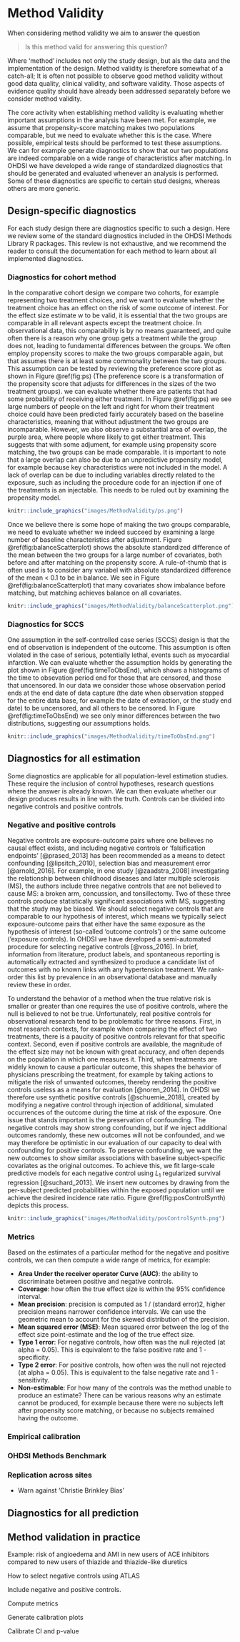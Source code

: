 # Method Validity {#MethodValidity}

When considering method validity we aim to answer the question

> Is this method valid for answering this question?

Where 'method' includes not only the study design, but als the data and the implementation of the design. Method validity is therefore somewhat of a catch-all; It is often not possible to observe good method validity without good data quality, clinical validity, and software validity. Those aspects of evidence quality should have already been addressed separately before we consider method validity.

The core activity when establishing method validity is evaluating whether important assumptions in the analysis have been met. For example, we assume that propensity-score matching makes two populations comparable, but we need to evaluate whether this is the case. Where possible, empirical tests should be performed to test these assumptions. We can for example generate diagnostics to show that our two populations are indeed comparable on a wide range of characteristics after matching. In OHDSI we have developed a wide range of standardized diagnostics that should be generated and evaluated whenever an analysis is performed. Some of these diagnostics are specific to certain stud designs, whereas others are more generic.

## Design-specific diagnostics

For each study design there are diagnostics specific to such a design. Here we review some of the standard diagnostics included in the OHDSI Methods Library R packages. This review is not exhaustive, and we recommend the reader to consult the documentation for each method to learn about all implemented diagnostics. 

### Diagnostics for cohort method

In the comparative cohort design we compare two cohorts, for example representing two treatment choices, and we want to evaluate whether the treatment choice has an effect on the risk of some outcome of interest. For the effect size estimate w to be valid, it is essential that the two groups are comparable in all relevant aspects except the treatment choice. In observational data, this comparability is by no means guaranteed, and quite often there is a reason why one group gets a treatment while the group does not, leading to fundamental differences between the groups. We often employ propensity scores to make the two groups comparable again, but that assumes there is at least some commonality between the two groups. This assumption can be tested by reviewing the preference score plot as shown in Figure \@ref(fig:ps) (The preference score is a transformation of the propensity score that adjusts for differences in the sizes of the two treatment groups). we can evaluate whether there are patients that had some probability of receiving either treatment. In Figure \@ref(fig:ps) we see large numbers of people on the left and right for whom their treatment choice could have been predicted fairly accurately based on the baseline characteristics, meaning that without adjustment the two groups are incomparable. However, we also observe a substantial area of overlap, the purple area, where people where likely to get either treatment. This suggests that with some adjument, for example using propensity score matching, the two groups can be made comparable. It is important to note that a large overlap can also be due to an unpredictive propensity model, for example because key characteristics were not included in the model. A lack of overlap can be due to including variables directly related to the exposure, such as including the procedure code for an injection if one of the treatments is an injectable. This needs to be ruled out by examining the propensity model.

```r
knitr::include_graphics("images/MethodValidity/ps.png")
```

Once we believe there is some hope of making the two groups comparable, we need to evaluate whether we indeed succeed by examining a large number of baseline characteristics after adjustment. Figure \@ref(fig:balanceScatterplot) shows the absolute standardized difference of the mean between the two groups for a large number of covariates, both before and after matching on the propensity score. A rule-of-thumb that is often used is to consider any variabel with absolute standardized difference of the mean < 0.1 to be in balance. We see in Figure \@ref(fig:balanceScatterplot) that many covariates show imbalance before matching, but matching achieves balance on all covariates.

```r
knitr::include_graphics("images/MethodValidity/balanceScatterplot.png")
```

### Diagnostics for SCCS

One assumption in the self-controlled case series (SCCS) design is that the end of observation is independent of the outcome. This assumption is often violated in the case of serious, potentially lethal, events such as myocardial infarction. We can evaluate whether the assumption holds by generating the plot shown in Figure \@ref(fig:timeToObsEnd), which shows a histograms of the time to obsevation period end for those that are censored, and those that uncensored. In our data we consider those whose observation period ends at the end date of data capture (the date when observation stopped for the entire data base, for example the date of extraction, or the study end date) to be uncensored, and all others to be censored. In Figure \@ref(fig:timeToObsEnd) we see only minor differences between the two distributions, suggesting our assumptions holds.

```r
knitr::include_graphics("images/MethodValidity/timeToObsEnd.png")
```

## Diagnostics for all estimation

Some diagnostics are applicable for all population-level estimation studies. These require the inclusion of control hypotheses, research questions where the answer is already known. We can then evaluate whether our design produces results in line with the truth. Controls can be divided into negative controls and positive controls.

### Negative and positive controls

Negative controls are exposure-outcome pairs where one believes no causal effect exists, and including negative controls or 'falsification endpoints' [@prased_2013] has been recommended as a means to detect confounding [@lipsitch_2010], selection bias and measurement error [@arnold_2016]. For example, in one study [@zaadstra_2008] investigating the relationship between childhood diseases and later multiple sclerosis (MS), the authors include three negative controls that are not believed to cause MS: a broken arm, concussion, and tonsillectomy. Two of these three controls produce statistically significant associations with MS, suggesting that the study may be biased. We should select negative controls that are comparable to our hypothesis of interest, which means we typically select exposure-outcome pairs that either have the same exposure as the hypothesis of interest (so-called 'outcome controls') or the same outcome ('exposure controls). In OHDSI we have developed a semi-automated procedure for selecting negative controls [@voss_2016]. In brief, information from literature, product labels, and spontaneous reporting is automatically extracted and synthesized to produce a candidate list of outcomes with no known links with any hypertension treatment. We rank-order this list by prevalence in an observational database and manually review these in order.

To understand the behavior of a method when the true relative risk is smaller or greater than one requires the use of positive controls, where the null is believed to not be true. Unfortunately, real positive controls for observational research tend to be problematic for three reasons. First, in most research contexts, for example when comparing the effect of two treatments, there is a paucity of positive controls relevant for that specific context. Second, even if positive controls are available, the magnitude of the effect size may not be known with great accuracy, and often depends on the population in which one measures it. Third, when treatments are widely known to cause a particular outcome, this shapes the behavior of physicians prescribing the treatment, for example by taking actions to mitigate the risk of unwanted outcomes, thereby rendering the positive controls useless as a means for evaluation [@noren_2014].
In OHDSI we therefore use synthetic positive controls [@schuemie_2018], created by modifying a negative control through injection of additional, simulated occurrences of the outcome during the time at risk of the exposure. One issue that stands important is the preservation of confounding. The negative controls may show strong confounding, but if we inject additional outcomes randomly, these new outcomes will not be confounded, and we may therefore be optimistic in our evaluation of our capacity to deal with confounding for positive controls. To preserve confounding, we want the new outcomes to show similar associations with baseline subject-specific covariates as the original outcomes. To achieve this, we fit large-scale predictive models for each negative control using $L_1$ regularized survival regression [@suchard_2013]. We insert new outcomes by drawing from the per-subject predicted probabilities within the exposed population until we achieve the desired incidence rate ratio. Figure \@ref(fig:posControlSynth) depicts this process.

```r
knitr::include_graphics("images/MethodValidity/posControlSynth.png")
```

### Metrics

Based on the estimates of a particular method for the negative and positive controls, we can then compute a wide range of metrics, for example:

*	**Area Under the receiver operator Curve (AUC)**: the ability to discriminate between positive and negative controls. 
*	**Coverage**: how often the true effect size is within the 95% confidence interval.
*	**Mean precision**: precision is computed as 1 / (standard error)2, higher precision means narrower confidence intervals. We can use the geometric mean to account for the skewed distribution of the precision.
*	**Mean squared error (MSE)**: Mean squared error between the log of the effect size point-estimate and the log of the true effect size.
*	**Type 1 error**: For negative controls, how often was the null rejected (at alpha = 0.05). This is equivalent to the false positive rate and 1 - specificity.
*	**Type 2 error**: For positive controls, how often was the null not rejected (at alpha = 0.05). This is equivalent to the false negative rate and 1 - sensitivity.
*	**Non-estimable**: For how many of the controls was the method unable to produce an estimate? There can be various reasons why an estimate cannot be produced, for example because there were no subjects left after propensity score matching, or because no subjects remained having the outcome.



### Empirical calibration

### OHDSI Methods Benchmark

### Replication across sites
- Warn against 'Christie Brinkley Bias'

## Diagnostics for all prediction

## Method validation in practice

Example: risk of angioedema and AMI in new users of ACE inhibitors compared to new users of thiazide and thiazide-like diuretics

How to select negative controls using ATLAS

Include negative and positive controls. 

Compute metrics

Generate calibration plots

Calibrate CI and p-value


